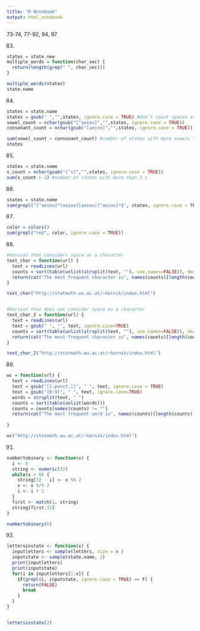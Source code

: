 ```yaml
---
title: "R Notebook"
output: html_notebook
---
```


73-74, 77-92, 94, 97


83.
```r
states = state.new
multiple_words = function(char_vec) {
  return(length(grep(" ", char_vec)))
}

multiple_words(states)
state.name
```


84.
```r
states = state.name
states = gsub(" ","",states, ignore.case = TRUE) #don't count spaces as characters
vowel_count = nchar(gsub("[^aeiou]","",states, ignore.case = TRUE))
consonant_count = nchar(gsub("[aeiou]","",states, ignore.case = TRUE))

sum(vowel_count > consonant_count) #number of states with more vowels than consonants
states
```


85.
```r
states = state.name
s_count = nchar(gsub("[^s]","",states, ignore.case = TRUE))
sum(s_count > 3) #number of states with more than 3 s
```


86.
```r
states = state.name
sum(grepl("[^aeiou]*[aeiou][aeiou][^aeiou]*$", states, ignore.case = TRUE))
```

87.
```r
color = colors()
sum(grepl("red", color, ignore.case = TRUE))
```

88.
```r
#Version that considers space as a character
text_char = function(url) {
  text = readLines(url)
  counts = sort(table(unlist(strsplit(text, ""), use.names=FALSE)), decreasing=FALSE)
  return(cat("The most frequent character is", names(counts)[length(counts)], ", which appears" ,max(counts), "times."))
}     

text_char("http://statmath.wu.ac.at/~hornik/index.html")


#Version that does not consider space as a character
text_char_2 = function(url) {
  text = readLines(url)
  text = gsub(" ", "", text, ignore.case=TRUE)
  counts = sort(table(unlist(strsplit(text, ""), use.names=FALSE)), decreasing=FALSE)
  return(cat("The most frequent character is", names(counts)[length(counts)], ", which appears" ,max(counts), "times."))
}

text_char_2("http://statmath.wu.ac.at/~hornik/index.html")
```


89.
```r
wc = function(url) {
  text = readLines(url)
  text = gsub("[[:punct:]]", " ", text, ignore.case = TRUE)
  text = gsub("[0-9]", " ", text, ignore.case=TRUE)
  words = strsplit(text, " ")
  counts = sort(table(unlist(words)))
  counts = counts[names(counts) != ""]
  return(cat("The most frequent word is", names(counts)[length(counts)], ", which appears" ,max(counts), "times."))
  
}

wc("http://statmath.wu.ac.at/~hornik/index.html")
```

91.
```r
numbertobinary <- function(x) {
  i <- 0
  string <- numeric(32)
  while(x > 0) {
    string[32 - i] <- x %% 2
    x <- x %/% 2
    i <- i + 1 
  }
  first <- match(1, string)
  string[first:32] 
}

numbertobinary(6)
```

92.
```r
lettersinstate <- function(x) { 
  inputletters <- sample(letters, size = x )
  inputstate <- sample(state.name, 1)
  print(inputletters)
  print(inputstate)
  for(i in inputletters[1:x]) {
    if(grepl(i, inputstate, ignore.case = TRUE) == F) {
      return(FALSE)
      break
    }
  }
}


lettersinstate(2)
```
